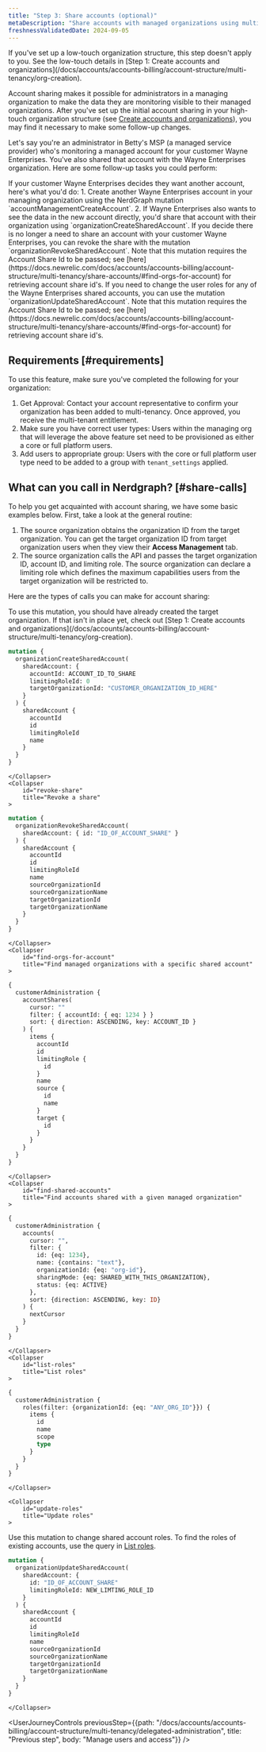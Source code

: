 ```yaml
---
title: "Step 3: Share accounts (optional)" 
metaDescription: "Share accounts with managed organizations using multi-tenency"
freshnessValidatedDate: 2024-09-05
---
```


<Callout variant="important">
  If you've set up a low-touch organization structure, this step doesn't apply to you. See the low-touch details in [Step 1: Create accounts and organizations](/docs/accounts/accounts-billing/account-structure/multi-tenancy/org-creation).
</Callout>

Account sharing makes it possible for administrators in a managing organization to make the data they are monitoring visible to their managed organizations. After you've set up the initial account sharing in your high-touch organization structure (see [Create accounts and organizations](/docs/accounts/accounts-billing/account-structure/multi-tenancy/org-creation)), you may find it necessary to make some follow-up changes. 

Let's say you're an administrator in Betty's MSP (a managed service provider) who's monitoring a managed account for your customer Wayne Enterprises. You've also shared that account with the Wayne Enterprises organization. Here are some follow-up tasks you could perform:

<CollapserGroup>
    <Collapser
        id="create-share-accounts"
        title="Create and share additional accounts"
    >
      If your customer Wayne Enterprises decides they want another account, here's what you'd do: 
        1. Create another Wayne Enterprises account in your managing organization using the NerdGraph mutation `accountManagementCreateAccount`. 
        2. If Wayne Enterprises also wants to see the data in the new account directly, you'd share that account with their organization using `organizationCreateSharedAccount`.  
    </Collapser>
    <Collapser
        id="revoke-access-to-share"
        title="Revoke access to a shared account"
    >
      If you decide there is no longer a need to share an account with your customer Wayne Enterprises, you can revoke the share with the mutation `organizationRevokeSharedAccount`. Note that this mutation requires the Account Share Id to be passed; see [here](https://docs.newrelic.com/docs/accounts/accounts-billing/account-structure/multi-tenancy/share-accounts/#find-orgs-for-account) for retrieving account share id's.
    </Collapser>
    <Collapser
        id="update-roles"
        title="Update the roles for a shared account"
    >
      If you need to change the user roles for any of the Wayne Enterprises shared accounts, you can use the mutation `organizationUpdateSharedAccount`. Note that this mutation requires the Account Share Id to be passed; see [here](https://docs.newrelic.com/docs/accounts/accounts-billing/account-structure/multi-tenancy/share-accounts/#find-orgs-for-account) for retrieving account share id's.
    </Collapser>
</CollapserGroup>

## Requirements [#requirements]

To use this feature, make sure you've completed the following for your organization:

1. Get Approval: Contact your account representative to confirm your organization has been added to multi-tenancy. Once approved, you receive the multi-tenant entitlement.
2. Make sure you have correct user types: Users within the managing org that will leverage the above feature set need to be provisioned as either a core or full platform users.
3. Add users to appropriate group: Users with the core or full platform user type need to be added to a group with `tenant_settings` applied. 

## What can you call in Nerdgraph? [#share-calls]

To help you get acquainted with account sharing, we have some basic examples below. First, take a look at the general routine:

1. The source organization obtains the organization ID from the target organization. You can get the target organization ID from target organization users when they view their **Access Management** tab. 
2. The source organization calls the API and passes the target organization ID, account ID, and limiting role. The source organization can declare a limiting role which defines the maximum capabilities users from the target organization will be restricted to.

Here are the types of calls you can make for account sharing:

<CollapserGroup>
    <Collapser
        id="create-a-share"
        title="Create a share"
    >
To use this mutation, you should have already created the target organization. If that isn't in place yet, check out [Step 1: Create accounts and organizations](/docs/accounts/accounts-billing/account-structure/multi-tenancy/org-creation). 

```graphql
mutation {
  organizationCreateSharedAccount(
    sharedAccount: {
      accountId: ACCOUNT_ID_TO_SHARE
      limitingRoleId: 0
      targetOrganizationId: "CUSTOMER_ORGANIZATION_ID_HERE"
    }
  ) {
    sharedAccount {
      accountId
      id
      limitingRoleId
      name
    }
  }
}
```
    </Collapser>
    <Collapser
        id="revoke-share"
        title="Revoke a share"
    >
```graphql
mutation {
  organizationRevokeSharedAccount(
    sharedAccount: { id: "ID_OF_ACCOUNT_SHARE" }
  ) {
    sharedAccount {
      accountId
      id
      limitingRoleId
      name
      sourceOrganizationId
      sourceOrganizationName
      targetOrganizationId
      targetOrganizationName
    }
  }
}
```
    </Collapser>
    <Collapser
        id="find-orgs-for-account"
        title="Find managed organizations with a specific shared account"
    >
```graphql
{
  customerAdministration {
    accountShares(
      cursor: ""
      filter: { accountId: { eq: 1234 } }
      sort: { direction: ASCENDING, key: ACCOUNT_ID }
    ) {
      items {
        accountId
        id
        limitingRole {
          id
        }
        name
        source {
          id
          name
        }
        target {
          id
        }
      }
    }
  }
}
```
    </Collapser>
    <Collapser
        id="find-shared-accounts"
        title="Find accounts shared with a given managed organization"
    >
```graphql
{
  customerAdministration {
    accounts(
      cursor: "",
      filter: {
        id: {eq: 1234},
        name: {contains: "text"},
        organizationId: {eq: "org-id"},
        sharingMode: {eq: SHARED_WITH_THIS_ORGANIZATION},
        status: {eq: ACTIVE}
      },
      sort: {direction: ASCENDING, key: ID}
    ) {
      nextCursor
    }
  }
}
```
    </Collapser>
    <Collapser
        id="list-roles"
        title="List roles"
    >
```graphql
{
  customerAdministration {
    roles(filter: {organizationId: {eq: "ANY_ORG_ID"}}) {
      items {
        id
        name
        scope
        type
      }
    }
  }
}
```
    </Collapser>

    <Collapser
        id="update-roles"
        title="Update roles"
    >
Use this mutation to change shared account roles. To find the roles of existing accounts, use the query in [List roles](#list-roles).

```graphql
mutation {
  organizationUpdateSharedAccount(
    sharedAccount: {
      id: "ID_OF_ACCOUNT_SHARE"
      limitingRoleId: NEW_LIMTING_ROLE_ID
    }
  ) {
    sharedAccount {
      accountId
      id
      limitingRoleId
      name
      sourceOrganizationId
      sourceOrganizationName
      targetOrganizationId
      targetOrganizationName
    }
  }
}
```
    </Collapser>
</CollapserGroup>


<UserJourneyControls
previousStep={{path: "/docs/accounts/accounts-billing/account-structure/multi-tenancy/delegated-administration", title: "Previous step", body: "Manage users and access"}}
/>
